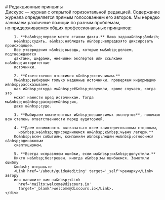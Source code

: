 
<Title>Дискурс: Догма</Title>

<article class="container">
  <div class="row">
    <div class="col-md-8 offset-md-2">
      # Редакционные принципы
    </div>
    <div class="col-md-8 col-lg-6 offset-md-3">
        Дискурс&nbsp;&mdash; журнал с&nbsp;открытой горизонтальной редакцией.
        Содержание журнала определяется прямым голосованием его авторов.
        Мы&nbsp;нередко занимаем различные позиции по&nbsp;разным проблемам,
        но&nbsp;придерживаемся общих профессиональных принципов:

        1. **На&nbsp;первое место ставим факты.** Наша задача&nbsp;&mdash;
        не&nbsp;судить, а&nbsp;наблюдать и&nbsp;непредвзято фиксировать происходящее.
        Все утверждения и&nbsp;выводы, которые мы&nbsp;делаем, подтверждаются
        фактами, цифрами, мнениями экспертов или ссылками на&nbsp;авторитетные
        источники.

        2. **Ответственно относимся к&nbsp;источникам.**
        Мы&nbsp;выбираем только надежные источники, проверяем информацию и&nbsp;рассказываем,
        как и&nbsp;откуда мы&nbsp;её&nbsp;получили, кроме случаев, когда это
        может нанести вред источникам. Тогда мы&nbsp;не&nbsp;раскроем&nbsp;их,
        даже в&nbsp;суде.

        3. **Выбираем компетентных и&nbsp;независимых экспертов**, понимая всю степень ответственности перед аудиторией.

        4. **Даем возможность высказаться всем заинтересованным сторонам,
          но&nbsp;не&nbsp;присоединяемся ни&nbsp;к&nbsp;чьему лагерю.**
        Ко&nbsp;всем событиям, компаниям и&nbsp;людям мы&nbsp;относимся с&nbsp;одинаковым
        скептицизмом.

        5. **Всегда исправляем ошибки, если мы&nbsp;их&nbsp;допустили.**
        Никто не&nbsp;безгрешен, иногда и&nbsp;мы ошибаемся. Заметили ошибку
        &mdash; отправьте
        <Link href='/about/guide#editing' target='_self'>ремарку</Link> автору
        или напишите нам на&nbsp;<Link
          href='mailto:welcome@discours.io'
          target='_blank'>welcome@discours.io</Link>.
    </div>
  </div>
</article>
